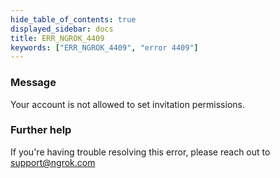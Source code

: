 ```yaml
---
hide_table_of_contents: true
displayed_sidebar: docs
title: ERR_NGROK_4409
keywords: ["ERR_NGROK_4409", "error 4409"]
---
```


### Message

Your account is not allowed to set invitation permissions.

### Further help

If you're having trouble resolving this error, please reach out to [support@ngrok.com](mailto:support@ngrok.com?subject=Help%20with%20ERR_NGROK_4409)
